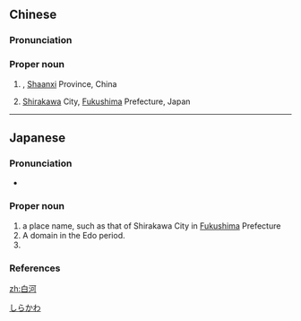 ==Chinese==
{{zh-forms}}
{{wikipedia|lang=zh}}

===Pronunciation===
{{zh-pron
|m=Báihé
|c=baak6 ho4
|mn=Pe̍h-hô
|cat=pn
}}

===Proper noun===
{{zh-proper noun}}

# {{zh-div|縣}} {{w|Baihe County}}, [[Shaanxi]] Province, China
# {{zh-div|市}} [[Shirakawa]] City, [[Fukushima]] Prefecture, Japan

----

==Japanese==
{{ja-kanjitab|しら|かわ|yomi=k}}

===Pronunciation===
* {{ja-pron|しらかわ|acc=2|acc_ref=NHK}}

===Proper noun===
{{ja-pos|proper|しらかわ}}

# a place name, such as that of Shirakawa City in [[Fukushima]] Prefecture
# A domain in the Edo period.
# {{surname|lang=ja|sort=しらかわ}}

===References===
<references/>

[[Category:ja:Cities|しらかわ]]

[[zh:白河]]